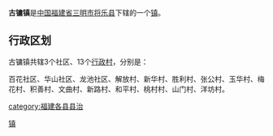 {{中国乡级行政区
| 行政区全称 = 古镛镇
| 景观照片文件名 = 
| 景观照片描述 = 
| 汉语拼音 = 
| 通用拼音 = 
| 注音符號 = 
| 其它标音类型1 = 
| 其它标音1 = 
| 其它标音类型2 = 
| 其它标音2 = 
| 其它语言类型1 = 
| 其它语言地名1 = 
| 其它语言类型2 = 
| 其它语言地名2 = 
| 上级行政区 = [[福建省|福建省]][[三明市|三明市]][[将乐县|将乐县]]
| 行政区类别 = [[镇|镇]]
| 行政区划代码 = 
| 地理坐标 = 
| 总面积 = 
| 户籍人口 = 
| 户籍人口年份 = 
| 常住人口 = 
| 常住人口年份 = 
| 人口密度 = 
| 行政区划 = 
| 官方网站 = 
| 政府驻地 = 
| 邮政编码 = 
| 毗邻行政区 = 
| 位置图文件名 = 
| 位置图描述 = 
}}
'''古镛镇'''是[[中华人民共和国|中国]][[福建省|福建省]][[三明市|三明市]][[将乐县|将乐县]]下辖的一个[[镇|镇]]。

== 行政区划 ==

古镛镇共辖3个社区、13个[[行政村|行政村]]，分别是：

百花社区、华山社区、龙池社区、解放村、新华村、胜利村、张公村、玉华村、梅花村、积善村、文曲村、新路村、和平村、桃村村、山门村、洋坊村。

{{将乐县行政区划}}
{{福建小作品}}
[[Category:将乐县乡镇|镇]]
[[category:福建各县县治|category:福建各县县治]]